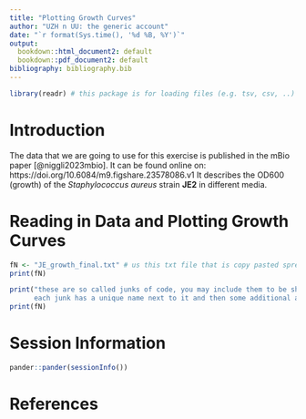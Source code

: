 ```yaml
---
title: "Plotting Growth Curves"
author: "UZH n UU: the generic account"
date: "`r format(Sys.time(), '%d %B, %Y')`"
output:
  bookdown::html_document2: default
  bookdown::pdf_document2: default
bibliography: bibliography.bib
---
```


```r
library(readr) # this package is for loading files (e.g. tsv, csv, ..)

```


# Introduction

The data that we are going to use for this exercise is published in the mBio paper [@niggli2023mbio]. 
It can be found online on: https://doi.org/10.6084/m9.figshare.23578086.v1
It describes the OD600 (growth) of the *Staphylococcus aureus* strain **JE2** in different media.

# Reading in Data and Plotting Growth Curves

```r
fN <- "JE_growth_final.txt" # us this txt file that is copy pasted spread sheet from excel tab separated 
print(fN)
```

```r
print("these are so called junks of code, you may include them to be shown in the rendered document (html here)
      each junk has a unique name next to it and then some additional arguments")
print(fN)
```





# Session Information

```r
pander::pander(sessionInfo())
```


# References {-}

